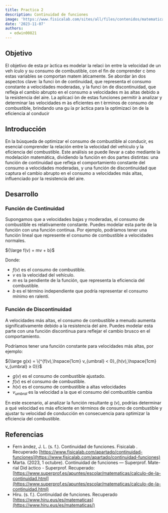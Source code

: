 ```yaml
---
title: Practica 2
description: Continuidad de funciones
image: 'https://www.fisicalab.com/sites/all/files/contenidos/matematicas/2369_continuidad/funciones_discontinuas.jpg'
date: '2023-11-07'
authors:
  - edwin00821
---
```


## Objetivo

El objetivo de esta pr ́actica es modelar la relaci ́on entre la velocidad de un
veh ́ıculo y su consumo de combustible, con el fin de comprender c ́omo estas
variables se comportan matem ́aticamente. Se abordar ́an dos aspectos clave:
la funci ́on de continuidad, que representa el consumo constante a velocidades
moderadas, y la funci ́on de discontinuidad, que refleja el cambio abrupto en el
consumo a velocidades m ́as altas debido a la resistencia del aire. La aplicaci ́on
de estas funciones permitir ́a analizar y determinar las velocidades m ́as eficientes
en t ́erminos de consumo de combustible, brindando una gu ́ıa pr ́actica para la
optimizaci ́on de la eficiencia al conducir

## Introducción

En la búsqueda de optimizar el consumo de combustible al conducir, es esencial
comprender la relación entre la velocidad del vehículo y la eficiencia del
combustible. Este análisis se puede llevar a cabo mediante la modelación
matemática, dividiendo la función en dos partes distintas: una función de
continuidad que refleja el comportamiento constante del consumo a velocidades
moderadas, y una función de discontinuidad que captura el cambio abrupto en el
consumo a velocidades más altas, influenciado por la resistencia del aire.

## Desarrollo

### Función de Continuidad

Supongamos que a velocidades bajas y moderadas, el consumo de combustible es
relativamente constante. Puedes modelar esta parte de la función con una
función continua. Por ejemplo, podríamos tener una función lineal que represente
el consumo de combustible a velocidades normales.

${\large f(v) = mv + b}$

Donde:

- $f(v)$ es el consumo de combustible.
- $v$ es la velocidad del vehículo.
- $m$ es la pendiente de la función, que representa la eficiencia del combustible.
- $b$ es el término independiente que podría representar el consumo mínimo en ralentí.

### Función de Discontinuidad

A velocidades más altas, el consumo de combustible a menudo aumenta
significativamente debido a la resistencia del aire. Puedes modelar esta
parte con una función discontinua para reflejar el cambio brusco en el
comportamiento.

Podríamos tener una función constante para velocidades más altas, por ejemplo:

${\large g(x) = \{^{f(v),\hspace{1cm} v_{umbral} < 0}_{h(v),\hspace{1cm} v_{umbral} ≥ 0}}$

- $g(v)$ es el consumo de combustible ajustado.
- $f(v)$ es el consumo de combustible.
- $h(v)$ es el consumo de combustible a altas velocidades
- $v_{umbral}$ es la velocidad a la que el consumo del combustible cambia

En este escenario, al analizar la función resultante g (v), podrías determinar a qué velocidad es más eficiente en términos de consumo de combustible y ajustar tu velocidad de conducción en consecuencia para optimizar la eficiencia del combustible.

<FuelConsumptionChart />

## Referencias

- Fern ́andez, J. L. (s. f.). Continuidad de funciones. Fisicalab . Recuperado
  [https://www.fisicalab.com/apartado/continuidad-funciones](https://www.fisicalab.com/apartado/continuidad-funciones)
- Marta. (2023, 1 octubre). Continuidad de funciones — Superprof. Mate-
  rial Did ́actico - Superprof. Recuperado: [https://www.superprof.es/apuntes/escolar/matematicas/calculo-de-la-continuidad.html](https://www.superprof.es/apuntes/escolar/matematicas/calculo-de-la-continuidad.html)
- Hiru. (s. f.). Continuidad de funciones. Recuperado [https://www.hiru.eus/es/matematicas](https://www.hiru.eus/es/matematicas/)
